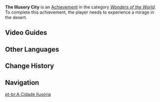 {{Achievement Infobox
|title        = 
|id           = 81284
|order id     = 1270
|category     = Wonders of the World
|description  = Experience your first mirage in the desert.
|requirements = 
|primogems    = 5
|tracking     = 
|topic        = 
|hidden       = 1
|type         = Exploration
}}
'''The Illusory City''' is an [[Achievement]] in the category ''[[Wonders of the World]]''. To complete this achievement, the player needs to experience a mirage in the desert.

==Video Guides==
{{EVT
|video1 = _93m-Gfm9Dg
|caption1 = Genshin Impact - Achievement - The Illusory City and 3 Time Trial Puzzles
}}

==Other Languages==
{{Other Languages
|en      = The Illusory City
|zhs     = 犍闼缚城
|zhs_rm  = Qiántàfùchéng{{Assumed}}
|zht     = 犍闥縛城
|zht_rm  = Qiántàfùchéng{{Assumed}}
|zh_tl   = ''Gandharva-nagara''
|ja      = 犍達縛城
|ja_rm   = Kendatsubajou
|ja_tl   = ''Gandharva-nagara''{{Sino|ja|part=1}}
|ko      = {{tt|건달바성|犍闥婆城}}
|ko_rm   = Geondalbaseong
|ko_tl   = ''Gandharva-nagara''{{Sino|ko|part=1}}
|es      = La ciudad ilusoria
|es_tl   = The Illusory City
|fr      = La cité illusoire
|fr_tl   = The Illusory City
|ru      = Гандхарва-нагара
|ru_tl   = ''Gandharva-nagara''
|th      = เมืองมายา
|th_rm   = 
|th_tl   = 
|vi      = Tòa Thành Kỳ Ảo
|vi_tl   = 
|de      = Die illusorische Stadt
|de_tl   = The Illusory City
|id      = Kota Khayalan
|id_tl   = Imaginary City
|pt      = A Cidade Ilusória
|pt_tl   = 
|tr      = Hayali Şehir
|tr_tl   = 
|it      = La città illusoria
|it_tl   = 
}}

==Change History==
{{Change History|3.1}}
<!--
==References==
{{Reflist}}
-->
==Navigation==
{{Achievement Navbox}}

[[pt-br:A Cidade Ilusória]]